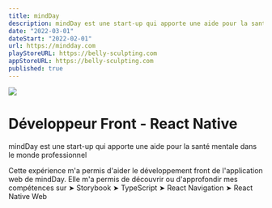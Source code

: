 ```yaml
---
title: mindDay
description: mindDay est une start-up qui apporte une aide pour la santé mentale dans le monde professionnel
date: "2022-03-01"
dateStart: "2022-02-01"
url: https://mindday.com
playStoreURL: https://belly-sculpting.com
appStoreURL: https://belly-sculpting.com
published: true
---
```



[![](https://dam.malt.com/6f6fd7c2-49d4-407d-8d71-4b1f527af459)](https://belly-sculpting.com)

# Développeur Front - React Native

mindDay est une start-up qui apporte une aide pour la santé mentale dans le monde professionnel

Cette expérience m'a permis d'aider le développement front de l'application web de mindDay. Elle m'a permis de découvrir ou d'approfondir mes compétences sur
➤ Storybook
➤ TypeScript
➤ React Navigation
➤ React Native Web
